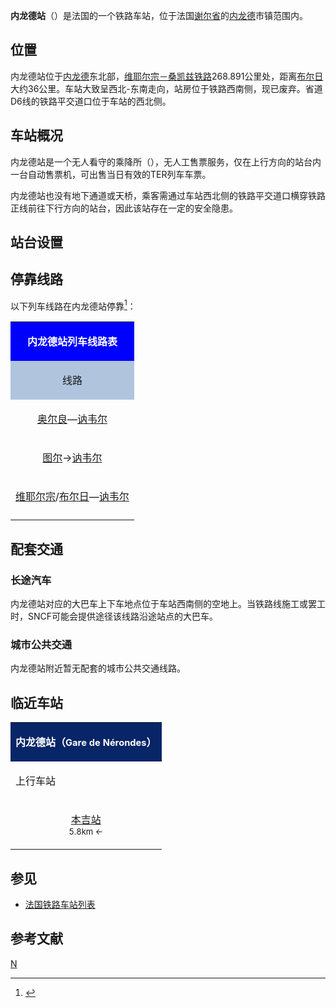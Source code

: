 {{Infobox station
|symbol_right={{SNCF logo}}
|name=内龙德站
|native_name=Gare de Nérondes
|native_name_lang=fr
|image=Gare de Nérondes.JPG
|caption=内龙德站的主站房
|borough={{FRA}}[[谢尔省|谢尔省]][[内龙德|内龙德]]
|address=Place de la Gare,<br>18350 NERONDES
|coordinates={{coord|46|59|57|N|2|49|22|E|display=inline,title|scale:10000}}
|code=576454
|elevation=199
|architect=
|owned= {{SNCF logo}}
|opened=1847年11月15日
|closed=
|status=使用中
|operator= {{SNCF logo}}
|lines=[[维耶尔宗－桑凯兹铁路|维耶尔宗－桑凯兹铁路]]
|platforms=2
|tracks=2
|type=客运车站
|services={{TER logo}}
|passengers=18,411人次
|pass_year=2016年<ref>{{Cite web|url=https://ressources.data.sncf.com/explore/dataset/frequentation-gares/?sort=voyageurs_2014&q=nerondes|title=Fréquentation en gares|accessdate=2018-04-25|author=SNCF|date=|language=fr|publisher=SNCF Open Data|archive-date=2018-04-25|archive-url=https://web.archive.org/web/20180425114947/https://ressources.data.sncf.com/explore/dataset/frequentation-gares/?sort=voyageurs_2014&q=nerondes|dead-url=no}}</ref>
|pass_rank=c级

}}
'''内龙德站'''（{{lang-fr|Gare de Nérondes}}）是法国的一个铁路车站，位于法国[[谢尔省|谢尔省]]的[[内龙德|内龙德]]市镇范围内。

==位置==

内龙德站位于[[内龙德|内龙德]]东北部，[[维耶尔宗－桑凯兹铁路|维耶尔宗－桑凯兹铁路]]268.891公里处，距离[[布尔日站|布尔日]]大约36公里。车站大致呈西北-东南走向，站房位于铁路西南侧，现已废弃。省道D6线的铁路平交道口位于车站的西北侧。

==车站概况==

内龙德站是一个无人看守的乘降所（{{lang-fr|Halte Ferroviaire}}），无人工售票服务，仅在上行方向的站台内一台自动售票机，可出售当日有效的TER列车车票。

内龙德站也没有地下通道或天桥，乘客需通过车站西北侧的铁路平交道口横穿铁路正线前往下行方向的站台，因此该站存在一定的安全隐患。

==站台设置==
{{RailStStart|东北}}
{{RailStPlatform|侧d||1T||}}
{{RailStLine|||[[讷韦尔站|讷韦尔]]方向→}}
{{RailStLine|||←[[布尔日站|布尔日]]方向}}
{{RailStPlatform|侧d||1T||}}
{{RailStEnd|西南}}

== 停靠线路 ==

{{动态列表|最后更新时间：2017年2月15日。本章节内容仅供参考，不排除临时性的变更。欢迎修正和补充}}

以下列车线路在内龙德站停靠<ref>{{Cite web|url=https://www.ter.sncf.com/centre-val-de-loire/gares/87576454/N%C3%A9rondes/pratique|title=HALTE FERROVIAIRE NERONDES|accessdate=2017-02-15|author=SNCF|date=|language=法语|publisher=TER Centre - Val-de-Loire|archive-date=2018-04-25|archive-url=https://web.archive.org/web/20180425120101/https://www.ter.sncf.com/centre-val-de-loire/gares/87576454/N%C3%A9rondes/pratique|dead-url=no}}</ref>：

{| class="wikitable mw-collapsible" 
|colspan="5" style="background:#0000FF" align="center" |{{SNCF logo}} <span style="color:#FFFFFF">'''内龙德站列车线路表'''</span>
|-
!style="background:#B0C4DE"| 线路
!style="background:#B0C4DE"|车种
!style="background:#B0C4DE"|上一站
!style="background:#B0C4DE"|下一站
!style="background:#B0C4DE"|大致运行频率{{noteTag|name=noteA}}
|-
|[[奥尔良站|奥尔良]]—[[讷韦尔站|讷韦尔]]
| rowspan="3" align="center" |{{TER-CVL logo}}
|[[本吉站_(法国)|本吉]]
|[[洛布瓦河畔拉盖尔什站|洛布瓦河畔拉盖尔什]]
|每天2趟左右
|-
|[[图尔站|图尔]]→[[讷韦尔站|讷韦尔]]
|[[本吉站_(法国)|本吉]]
|[[洛布瓦河畔拉盖尔什站|洛布瓦河畔拉盖尔什]]
|每天1班（单向）{{noteTag|name=noteB}}
|-
|[[维耶尔宗城站|维耶尔宗]]/[[布尔日站|布尔日]]—[[讷韦尔站|讷韦尔]]
|[[本吉站_(法国)|本吉]]
|[[洛布瓦河畔拉盖尔什站|洛布瓦河畔拉盖尔什]]
|每天3趟左右
|-
|colspan="5" style="background:#FFFFFF"|{{noteFoot|1=
{{noteTag|name=noteA|1=在本栏中，往返1次为"1趟"，单程1次为"1班"；除特别标明外，其数据仅工作日有效，周末及节假日列车数量可能会减少或停运}}
{{noteTag|name=noteB|1=每周六停运}}
}}
|}
==配套交通==

===长途汽车===

内龙德站对应的大巴车上下车地点位于车站西南侧的空地上。当铁路线施工或罢工时，SNCF可能会提供途径该线路沿途站点的大巴车。

===城市公共交通===

内龙德站附近暂无配套的城市公共交通线路。

==临近车站==

{|class="wikitable mw-collapsible" style="margin: 0 auto; text-align:center; width:42em;"
|colspan="3"  style="background:#082567" |<span style="color:#FFFFFF">'''内龙德站（<span style="font-size:11pt;">Gare de Nérondes</span>）'''</span>
|-
!上行车站
!线路
!下行车站
|-
|align="center" |[[本吉站_(法国)|本吉站]]<br><span style="font-size:small">5.8km ←</span>
|align="center" |'''[[维耶尔宗－桑凯兹铁路|维耶尔宗－桑凯兹铁路]]'''
|align="center" |[[洛布瓦河畔拉盖尔什站|洛布瓦河畔拉盖尔什站]]<br><span style="font-size:small">→ 12.5km</span>
|}

==参见==

* [[法国铁路车站列表|法国铁路车站列表]]

== 参考文献 ==
{{Reflist}}

[[Category:谢尔省铁路车站|N]]